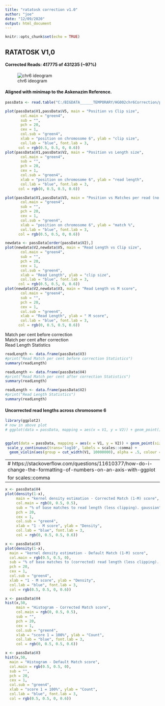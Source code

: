 ```yaml
---
title: "ratatosk correction v1.0"
author: "joe"
date: "12/09/2020"
output: html_document
---
```


```r
knitr::opts_chunk$set(echo = TRUE)
```

## RATATOSK V1,0

#### Corrected Reads: 417775 of 431235   (~97%)
<!-- chr6 figure:  https://ghr.nlm.nih.gov/chromosome/6#idiogram -->
![chr6 ideogram](chr6.png)

#### Aligned with minimap to the Askenazim Reference.

```r
passData <- read.table("C:/BIGDATA______TEMPORARY/HG002chr6Correction/pass4improvAw3=4.txt", skip =3)
```

```r
plot(passData$V1,passData$V5, main = "Position vs Clip size",
       col.main = "green4",
       sub = "",
       pch = 20,
       cex = 1,
       col.sub = "green4",
       xlab = "position on chromosome 6", ylab = "clip size",
       col.lab = "blue", font.lab = 3,
      col = rgb(0.5, 0.5, 0, 0.6))
plot(passData$V1,passData$V2, main = "Position vs Length size",
       col.main = "green4",
       sub = "",
       pch = 20,
       cex = 1,
       col.sub = "green4",
       xlab = "position on chromosome 6", ylab = "read length",
       col.lab = "blue", font.lab = 3,
      col = rgb(0, 0.5, 0.5, 0.6))
```

```r
plot(passData$V1,passData$V3, main = "Position vs Matches per read (no clip)",
       col.main = "green4",
       sub = "",
       pch = 20,
       cex = 1,
       col.sub = "green4",
       xlab = "position on chromosome 6", ylab = "match %",
       col.lab = "blue", font.lab = 3,
      col = rgb(0.5, 0.5, 0, 0.6))
```



```r
newdata <- passData[order(passData$V2),]
plot(newdata$V2,newdata$V5, main = "Read Length vs Clip size",
       col.main = "green4",
       sub = "",
       pch = 20,
       cex = 1,
       col.sub = "green4",
       xlab = "Read Length", ylab = "clip size",
       col.lab = "blue", font.lab = 3,
      col = rgb(0.5, 0.5, 0, 0.6))
plot(newdata$V2,newdata$V3, main = "Read Length vs M score",
       col.main = "green4",
       sub = "",
       pch = 20,
       cex = 1,
       col.sub = "green4",
       xlab = "Read Length", ylab = " M score",
       col.lab = "blue", font.lab = 3,
      col = rgb(0, 0.5, 0.5, 0.6))
```

<!--
# ![position vs clip length](pos-clp.png) ![position vs clip length](pos-len.png)
# ![position vs clip length](pos-m-correct.png)

 ![position vs clip length](len-m-correct.png)![position vs clip length](len-clp.png)   
-->

<!--
Simple way to show table:

| header | header | header |
|--------|:------:|-------:|
| a      |    b   |      c |
| 1      |    2   |      3 |
| foo    |   bar  |    baz |

better: allows r code chunks,

bootstrap method to make table: (link also shows html method)
# https://stackoverflow.com/questions/58035899/is-it-possible-to-put-an-rmarkdown-chunk-inside-a-table-cell-in-a-rmd-file
-->

<div class="container">
<div class="row">
<div class="col-md-4">Match per cent before correction</div>
<div class="col-md-4">Match per cent after correction</div>
<div class="col-md-4">Read Length Statistics</div>
</div>
<div class="row">
<div class="col-md-4">
```r
readLength <- data.frame(passData$V3)
#print("Read Match per cent before correction Statistics")
summary(readLength)
```
</div>
<div class="col-md-4">
```r
readLength <- data.frame(passData$V4)
#print("Read Match per cent after correction Statistics")
summary(readLength)
```
</div>
<div class="col-md-4">
```r
readLength <- data.frame(passData$V2)
#print("Read Length Statistics")
summary(readLength)
```
</div>
</div>
</div>


#### Uncorrected read lengths across chromosome 6

```r
library(ggplot2)
# now in above plot
# ggplot(data = passData, mapping = aes(x = V1, y = V2)) + geom_point() + labs(x = "Position on chromosome 6") + labs(y = "Read Length") + labs(title = "Read lengths and position for nanopore reads that could not be corrected") + labs(caption = "(based on data from GIAB)") + scale_x_continuous(labels = scales::comma)

  
ggplot(data = passData, mapping = aes(x = V1, y = V2)) + geom_point(size = 0.5) + labs(x = "Position on chromosome 6") + labs(y = "Read Length") + labs(title = "LOG SCALE of Length and density distribution overlay") + labs(caption = "(based on data from GIAB)") + scale_x_continuous(labels = scales::comma) +
 scale_y_continuous(trans='log10', labels = scales::comma) +
  geom_violin(aes(group = cut_width(V1, 10000000), alpha = .5, colour = "orange")) + theme(legend.position = "none")   
```

---
# https://stackoverflow.com/questions/11610377/how-do-i-change-the-formatting-of-numbers-on-an-axis-with-ggplot
for scales::comma 
---

```r
x <- passData$V4
plot(density(1-x),
     main = "kernel density estimation - Corrected Match (1-M) score",
     col.main = rgb(0, 0.5, 0.5),
     sub = "% of base matches to read length (less clipping). gaussian",
     pch = 20,
     cex = 1,
     col.sub = "green4",
     xlab = "1 - M score", ylab = "Density",
     col.lab = "blue", font.lab = 3,
     col = rgb(0, 0.5, 0.5, 0.6))

x <- passData$V3
plot(density(1-x),
  main = "kernel density estimation - Default Match (1-M) score",
  col.main = rgb(0.5, 0.5, 0),
  sub = "% of base matches to (corrected) read length (less clipping). gaussian",
  pch = 20,
  cex = 1,
  col.sub = "green4",
  xlab = "1 - M score", ylab = "Density",
  col.lab = "blue", font.lab = 3,
  col = rgb(0.5, 0.5, 0, 0.6))
```

```r
x <- passData$V4
hist(x,50, 
     main = "Histogram - Corrected Match score",
     col.main = rgb(0, 0.5, 0.5),
     sub = "",
     pch = 20,
     cex = 1,
     col.sub = "green4",
     xlab = "score 1 = 100%", ylab = "Count",
     col.lab = "blue", font.lab = 3,
     col = rgb(0, 0.5, 0.5, 0.6))

x <- passData$V3
hist(x,50,
  main = "Histogram - Default Match score",
  col.main = rgb(0.5, 0.5, 0),
  sub = "",
  pch = 20,
  cex = 1,
  col.sub = "green4",
  xlab = "score 1 = 100%", ylab = "Count",
  col.lab = "blue", font.lab = 3,
  col = rgb(0.5, 0.5, 0, 0.6))
```
